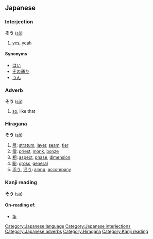 ==Japanese==                                          
[[Category:Japanese language]]
===Interjection===
[[Category:Japanese interjections]]
'''そう''' ([[sō]])
# [[yes]], [[yeah]]

====Synonyms====
* [[はい]]
* [[その通り]] 
* [[うん]] 


===Adverb===
[[Category:Japanese adverbs]]
'''そう''' ([[sō]])
#[[so]], like that


===Hiragana===
[[Category:Hiragana]]
'''そう''' ([[sō]])
# [[層]]: [[stratum]], [[layer]], [[seam]], [[tier]]
# [[僧]]: [[priest]], [[monk]], [[bonze]]
# [[相]]: [[aspect]], [[phase]], [[dimension]]
# [[総]]: [[gross]], [[general]]
# [[添う]], [[沿う]]: [[along]], [[accompany]]


===Kanji reading===
[[Category:Kanji reading]]
'''そう''' ([[sō]])
====On-reading of:====
* [[争]]